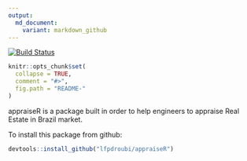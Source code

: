 ```yaml
---
output:
  md_document:
    variant: markdown_github
---
```


<!-- README.md is generated from README.Rmd. Please edit that file -->

[![Build Status](https://travis-ci.org/lfpdroubi/appraiseR.svg?branch=master)](https://travis-ci.org/lfpdroubi/appraiseR)

```r
knitr::opts_chunk$set(
  collapse = TRUE,
  comment = "#>",
  fig.path = "README-"
)
```

appraiseR is a package built in order to help engineers to appraise Real Estate in Brazil market.

To install this package from github:

```r
devtools::install_github("lfpdroubi/appraiseR")
```

